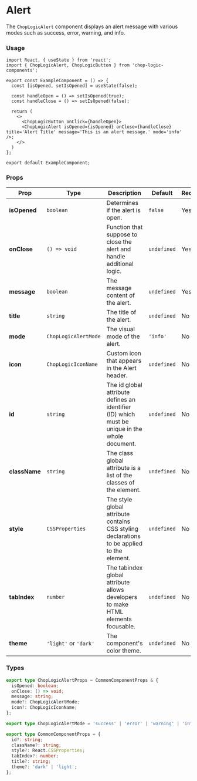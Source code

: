 
<Meta of={Alert} title='Alert' />

# Alert

The `ChopLogicAlert` component displays an alert message with various modes such as success, error, warning, and info.

<Canvas>
  <Story of={Alert.Default} />
</Canvas>

### Usage

```tsx
import React, { useState } from 'react';
import { ChopLogicAlert, ChopLogicButton } from 'chop-logic-components';

export const ExampleComponent = () => {
  const [isOpened, setIsOpened] = useState(false);

  const handleOpen = () => setIsOpened(true);
  const handleClose = () => setIsOpened(false);

  return (
    <>
      <ChopLogicButton onClick={handleOpen}>
      <ChopLogicAlert isOpened={isOpened} onClose={handleClose} title='Alert Title' message='This is an alert message.' mode='info' />;
    </>
  )
};

export default ExampleComponent;
```

### Props

| Prop          | Type                  | Description                                                                                    | Default     | Required |
|---------------|-----------------------|------------------------------------------------------------------------------------------------|-------------|----------|
| **isOpened**  | `boolean`             | Determines if the alert is open.                                                               | `false`     | Yes      |
| **onClose**   | `() => void`          | Function that suppose to close the alert and handle additional logic.                          | `undefined` | Yes      |
| **message**   | `boolean`             | The message content of the alert.                                                              | `undefined` | Yes      |
| **title**     | `string`              | The title of the alert.                                                                        | `undefined` | No       |
| **mode**      | `ChopLogicAlertMode`  | The visual mode of the alert.                                                                  | `'info'`    | No       |
| **icon**      | `ChopLogicIconName`   | Custom icon that appears in the Alert header.                                                  | `undefined` | No       |
| **id**        | `string`              | The id global attribute defines an identifier (ID) which must be unique in the whole document. | `undefined` | No       |
| **className** | `string`              | The class global attribute is a list of the classes of the element.                            | `undefined` | No       |
| **style**     | `CSSProperties`       | The style global attribute contains CSS styling declarations to be applied to the element.     | `undefined` | No       |
| **tabIndex**  | `number`              | The tabindex global attribute allows developers to make HTML elements focusable.               | `undefined` | No       |
| **theme**     | `'light'` or `'dark'` | The component's color theme.                                                                   | `undefined` | No       |

### Types

```ts
export type ChopLogicAlertProps = CommonComponentProps & {
  isOpened: boolean;
  onClose: () => void;
  message: string;
  mode?: ChopLogicAlertMode;
  icon?: ChopLogicIconName;
};

export type ChopLogicAlertMode = 'success' | 'error' | 'warning' | 'info' | 'help';

export type CommonComponentProps = {
  id?: string;
  className?: string;
  style?: React.CSSProperties;
  tabIndex?: number;
  title?: string;
  theme?: 'dark' | 'light';
};
```
